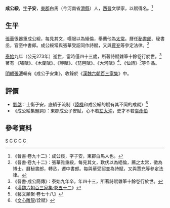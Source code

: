 '''成公綏'''{{BD|231年||273年||catIdx=C}}，[[表字|字]]'''子安'''，[[東郡|東郡]]白馬（今河南省[[滑縣|滑縣]]）人，[[西晉|西晉]]文學家，以賦得名。<ref>《晉書·卷九十二》：成公綏，字子安，東郡白馬人也。</ref>

==生平==
[[張華|張華]]很器重成公綏，每見其文，嘆服以為絕倫，舉薦他為[[太常|太常]]。曆任[[秘書郎|秘書郎]]、秘書丞，官至中書郎。成公綏常與張華受詔同作詩賦，又與[[賈充|賈充]]等參定法律。<ref>《晉書·卷九十二》：張華雅重綏，每見其文，歎伏以為絕倫，薦之太常，徵為博士。曆秘書郎，轉丞，遷中書郎。每與華受詔並為詩賦，又與賈充等參定法律。</ref>

[[泰始_(西晉)|泰始]]九年（公元273年）逝世，當時僅四十三歲，所著詩賦雜筆十餘卷行於世。<ref>《晉書·成公簡傳》：泰始九年卒，年四十三，所著詩賦雜筆十餘卷行於世。</ref>著有
《嘯賦》、《木蘭賦》、《琴賦》、《琵琶賦》、《大河賦》<ref>《[[:s:漢魏六朝百三家集_(四庫全書本)/卷052|漢魏六朝百三家集·卷五十二]]》</ref>、《仙詩》<ref>《藝文類聚·卷七十八》</ref>等作品。

[[明朝|明朝]][[張溥|張溥]]輯有《成公子安集》，收錄於《[[漢魏六朝百三家集|漢魏六朝百三家集]]》中。

==評價==
*[[劉勰|劉勰]]：士衡子安，底績于流制（[[陸機|陸機]]和成公綏的賦有其不同的成就）<ref>《[[文心雕龍|文心雕龍]]/詮賦》</ref>
*《成公綏集題詞》：東郡成公子安賦，心不若[[左思|左太沖]]，史才不若[[袁宏|袁彥伯]]
==參考資料==
{{Reflist}}
[[Category:成公姓|S]]
[[Category:河南人|C]]
[[Category:滑縣人|C]]
[[Category:西晉作家|C]]
[[Category:晉朝詩人|C]]
{{Wikisource|嘯賦}}
{{Wikisource|晉書/卷092}}